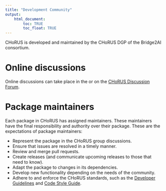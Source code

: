 ```yaml
---
title: "Development Community"
output: 
    html_document:
        toc: TRUE
        toc_float: TRUE
---
```


CHoRUS is developed and maintained by the CHoRUS DGP of the Bridge2AI consortium.

# Online discussions

Online discussions can take place in the or on the [CHoRUS Discussion Forum](https://github.com/orgs/chorus-ai/discussions).

# Package maintainers

Each package in CHoRUS has assigned maintainers. These maintainers have the final responsibility and authority over their package. These are the expectations of package maintainers:

- Represent the package in the CHoRUS group discussions.
- Ensure that issues are resolved in a timely manner.
- Review and merge pull requests.
- Create releases (and communicate upcoming releases to those that need to know).
- Adapt the package to changes in its dependencies.
- Develop new functionality depending on the needs of the community.
- Adhere to and enforce the CHoRUS standards, such as the [Developer Guidelines](developerGuidelines.html) and [Code Style Guide](codeStyle.html).

